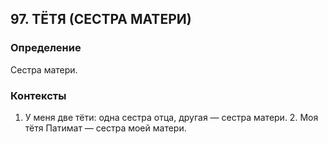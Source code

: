 ## 97. ТЁТЯ (СЕСТРА МАТЕРИ)
### Определение
Сестра матери.

### Контексты
1. У меня две тёти: одна сестра отца, другая — сестра матери. 2. Моя тётя Патимат — сестра моей матери.


